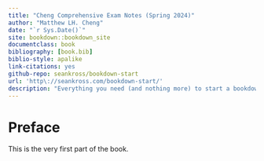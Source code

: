 ```yaml
--- 
title: "Cheng Comprehensive Exam Notes (Spring 2024)"
author: "Matthew LH. Cheng"
date: "`r Sys.Date()`"
site: bookdown::bookdown_site
documentclass: book
bibliography: [book.bib]
biblio-style: apalike
link-citations: yes
github-repo: seankross/bookdown-start
url: 'http\://seankross.com/bookdown-start/'
description: "Everything you need (and nothing more) to start a bookdown book."
---
```


# Preface {-}

This is the very first part of the book.

